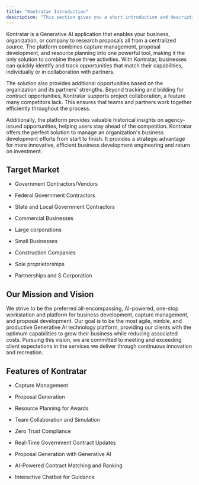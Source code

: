 ```yaml
---
title: "Kontratar Introduction"
description: "This section gives you a short introduction and description on what Kontratar is all about and what the solution aims to achieve."
---
```


Kontratar is a Generative AI application that enables your business, organization, or company to research proposals all from a centralized source. The platform combines capture management, proposal development, and resource planning into one powerful tool, making it the only solution to combine these three activities. With Kontratar, businesses can quickly identify and track opportunities that match their capabilities, individually or in collaboration with partners.&#x20;

The solution also provides additional opportunities based on the organization and its partners' strengths. Beyond tracking and bidding for contract opportunities, Kontratar supports project collaboration, a feature many competitors lack. This ensures that teams and partners work together efficiently throughout the process.&#x20;

Additionally, the platform provides valuable historical insights on agency-issued opportunities, helping users stay ahead of the competition. Kontratar offers the perfect solution to manage an organization's business development efforts from start to finish. It provides a strategic advantage for more innovative, efficient business development engineering and return on investment.&#x20;

## Target Market

* Government Contractors/Vendors

* Federal Government Contractors

* State and Local Government Contractors

* Commercial Businesses

* Large corporations&#x20;

* Small Businesses&#x20;

* Construction Companies&#x20;

* Sole proprietorships&#x20;

* Partnerships and S Corporation

## **Our Mission and Vision**

We strive to be the preferred all-encompassing, AI-powered, one-stop workstation and platform for business development, capture management, and proposal development. Our goal is to be the most agile, nimble, and productive Generative AI technology platform, providing our clients with the optimum capabilities to grow their business while reducing associated costs. Pursuing this vision, we are committed to meeting and exceeding client expectations in the services we deliver through continuous innovation and recreation.

## Features of Kontratar

* Capture Management

* Proposal Generation

* Resource Planning for Awards

* Team Collaboration and Simulation&#x20;

* Zero Trust Compliance&#x20;

* Real-Time Government Contract Updates

* Proposal Generation with Generative AI

* AI-Powered Contract Matching and Ranking

* Interactive Chatbot for Guidance